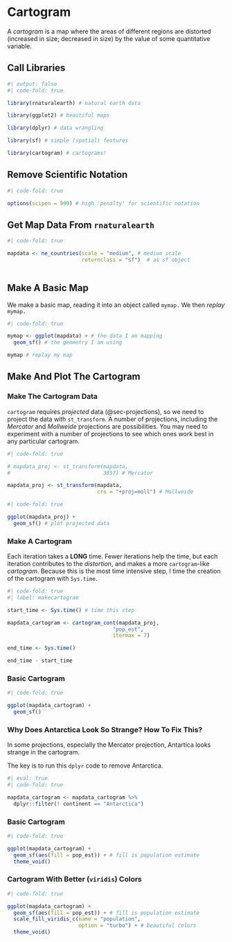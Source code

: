 # Cartogram

A *cartogram* is a map where the areas of different regions are distorted (increased in size; decreased in size) by the value of some quantitative variable.

## Call Libraries

```r
#| output: false
#| code-fold: true

library(rnaturalearth) # natural earth data

library(ggplot2) # beautiful maps

library(dplyr) # data wrangling

library(sf) # simple (spatial) features

library(cartogram) # cartograms!

```

## Remove Scientific Notation

```r
#| code-fold: true

options(scipen = 999) # high 'penalty' for scientific notation

```

## Get Map Data From `rnaturalearth`

```r
#| code-fold: true

mapdata <- ne_countries(scale = "medium", # medium scale
                        returnclass = "sf")  # as sf object
  
```

## Make A Basic Map

We make a basic map, reading it into an object called `mymap.` We then *replay* `mymap.`

```r
#| code-fold: true

mymap <- ggplot(mapdata) + # the data I am mapping
  geom_sf() # the geometry I am using

mymap # replay my map

```

## Make And Plot The Cartogram

### Make The Cartogram Data

::: {.callout-tip}
`cartogram` requires *projected* data (@sec-projections), so we need to project the data with `st_transform`. A number of projections, including the *Mercator* and *Mollweide* projections are possibilities. You may need to experiment with a number of projections to see which ones work best in any particular cartogram.
:::

```r
#| code-fold: true

# mapdata_proj <- st_transform(mapdata, 
#                              3857) # Mercator

mapdata_proj <- st_transform(mapdata, 
                             crs = "+proj=moll") # Mollweide
```

```r
#| code-fold: true

ggplot(mapdata_proj) + 
  geom_sf() # plot projected data

```

::: {.callout-tip}
### Make A Cartogram

Each iteration takes a **LONG** time. Fewer iterations help the time, but each iteration contributes to the *distortion*, and makes a more `cartogram`-like *cartogram*. Because this is the most time intensive step, I time the creation of the cartogram with `Sys.time`.
:::

```r
#| code-fold: true
#| label: makecartogram

start_time <- Sys.time() # time this step

mapdata_cartogram <- cartogram_cont(mapdata_proj, 
                                  "pop_est", 
                                  itermax = 7)

end_time <- Sys.time()

end_time - start_time

```

### Basic Cartogram

```r
#| code-fold: true

ggplot(mapdata_cartogram) + 
  geom_sf()

```

::: {.callout-tip}
### Why Does Antarctica Look So Strange? How To Fix This?

In some projections, especially the Mercator projection, Antartica looks strange in the cartogram.

The key is to run this `dplyr` code to remove Antarctica.

```r
#| eval: true
#| code-fold: true

mapdata_cartogram <- mapdata_cartogram %>% 
  dplyr::filter(! continent == "Antarctica")

```
:::

### Basic Cartogram

```r
#| code-fold: true

ggplot(mapdata_cartogram) + 
  geom_sf(aes(fill = pop_est)) + # fill is population estimate
  theme_void()

```

### Cartogram With Better (`viridis`) Colors

```r
#| code-fold: true

ggplot(mapdata_cartogram) + 
  geom_sf(aes(fill = pop_est)) + # fill is population estimate
  scale_fill_viridis_c(name = "population",
                       option = "turbo") + # beautiful colors
  theme_void()

```


